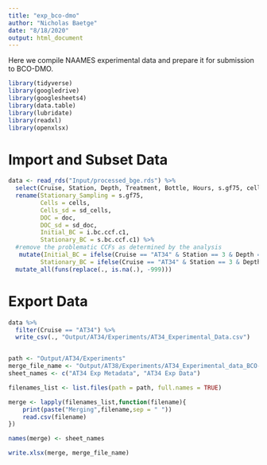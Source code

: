 ```yaml
---
title: "exp_bco-dmo"
author: "Nicholas Baetge"
date: "8/18/2020"
output: html_document
---
```

Here we compile NAAMES experimental data and prepare it for submission to BCO-DMO.

```r
library(tidyverse)
library(googledrive)
library(googlesheets4)
library(data.table)  
library(lubridate)
library(readxl)
library(openxlsx)
```

# Import and Subset Data 

```r

data <- read_rds("Input/processed_bge.rds") %>% 
  select(Cruise, Station, Depth, Treatment, Bottle, Hours, s.gf75, cells, sd_cells, doc, sd_doc,  i.bc.ccf.c1, s.bc.ccf.c1) %>% 
  rename(Stationary_Sampling = s.gf75, 
         Cells = cells,
         Cells_sd = sd_cells,
         DOC = doc, 
         DOC_sd = sd_doc,
         Initial_BC = i.bc.ccf.c1,
         Stationary_BC = s.bc.ccf.c1) %>% 
  #remove the problematic CCFs as determined by the analysis
   mutate(Initial_BC = ifelse(Cruise == "AT34" & Station == 3 & Depth == 10, NA, Initial_BC),
         Stationary_BC = ifelse(Cruise == "AT34" & Station == 3 & Depth == 10, NA, Stationary_BC)) %>% 
  mutate_all(funs(replace(., is.na(.), -999)))

```

# Export Data


```r

data %>%
  filter(Cruise == "AT34") %>% 
  write_csv(., "Output/AT34/Experiments/AT34_Experimental_Data.csv")


path <- "Output/AT34/Experiments"
merge_file_name <- "Output/AT38/Experiments/AT34_Experimental_data_BCO-DMO.xlsx"
sheet_names <- c("AT34 Exp Metadata", "AT34 Exp Data")

filenames_list <- list.files(path = path, full.names = TRUE)

merge <- lapply(filenames_list,function(filename){
    print(paste("Merging",filename,sep = " "))
    read.csv(filename)
})

names(merge) <- sheet_names

write.xlsx(merge, merge_file_name)

```


